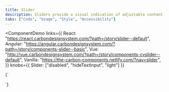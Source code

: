 ```yaml
---
title: Slider
description: Sliders provide a visual indication of adjustable content, where the user can move the handle along a horizontal track to increase or decrease the value.
tabs: ["Code", "Usage", "Style", "Accessibility"]
---
```


<ComponentDemo
  links={{
    React: "https://react.carbondesignsystem.com/?path=/story/slider--default",
    Angular:
      "https://angular.carbondesignsystem.com/?path=/story/components-slider--basic",
    Vue:
      "http://vue.carbondesignsystem.com/?path=/story/components-cvslider--default",
    Vanilla: "https://the-carbon-components.netlify.com/?nav=slider",
  }}
  knobs={{ Slider: ["disabled", "hideTextInput", "light"] }}
>
  {`
  <div className="some-container">
<Slider
  ariaLabelInput="Label for slider value"
  id="slider"
  labelText="Slider Label"
  max={100}
  min={0}
  step={1}
  stepMuliplier={4}
  value={50}
/>
</div>
  `}
</ComponentDemo>

